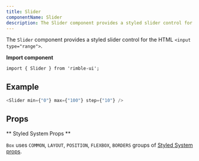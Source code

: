 ```yaml
---
title: Slider
componentName: Slider
description: The Slider component provides a styled slider control for the HTML <input type="range">.
---
```


The `Slider` component provides a styled slider control for the HTML `<input type="range">`.

**Import component**

```lang=jsx
import { Slider } from 'rimble-ui';
```

## Example

```js is=react-live
<Slider min={"0"} max={"100"} step={"10"} />
```

## Props

<PropsTable propMetaData={props.propMetaData} />

** Styled System Props **

`Box` uses `COMMON`, `LAYOUT`, `POSITION`, `FLEXBOX`, `BORDERS` groups of [Styled System props](/components/rimble-ui/system-props).
